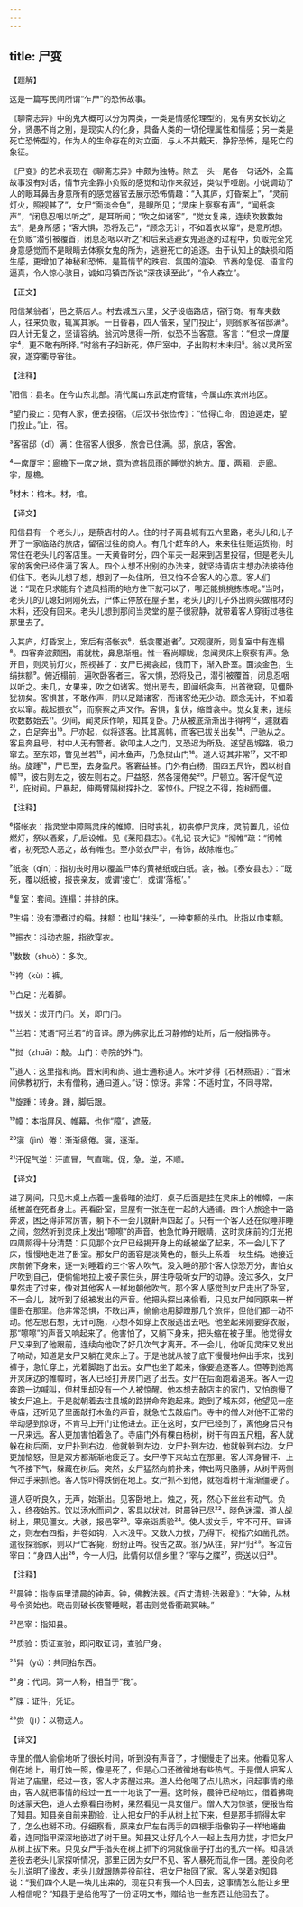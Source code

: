 ```yaml
---
---
---
```

title: 尸变
---




【题解】


这是一篇写民间所谓“乍尸”的恐怖故事。

《聊斋志异》中的鬼大概可以分为两类，一类是情感伦理型的，鬼有男女长幼之分，贤愚不肖之别，是现实人的化身，具备人类的一切伦理属性和情感；另一类是死亡恐怖型的，作为人的生命存在的对立面，与人不共戴天，狰狞恐怖，是死亡的象征。

《尸变》的艺术表现在《聊斋志异》中颇为独特。除去一头一尾各一句话外，全篇故事没有对话，情节完全靠小负贩的感觉和动作来叙述，类似于哑剧。小说调动了人的眼耳鼻舌身意所有的感觉器官去展示恐怖情趣：“入其庐，灯昏案上”，“灵前灯火，照视甚了”，女尸“面淡金色”，是眼所见；“灵床上察察有声”，“闻纸衾声”，“闭息忍咽以听之”，是耳所闻；“吹之如诸客”，“觉女复来，连续吹数数始去”，是身所感；“客大惧，恐将及己”，“顾念无计，不如着衣以窜”，是意所想。在负贩“潜引被覆首，闭息忍咽以听之”和后来逃避女鬼追逐的过程中，负贩完全凭身意感觉而不是眼睛去体察女鬼的所为，逃避死亡的追逐。由于认知上的缺损和陌生感，更增加了神秘和恐怖。是篇情节的跌宕、氛围的渲染、节奏的急促、语言的逼真，令人惊心骇目，诚如冯镇峦所说“深夜读至此”，“令人森立”。

【正文】

阳信某翁者¹，邑之蔡店人。村去城五六里，父子设临路店，宿行商。有车夫数人，往来负贩，辄寓其家。一日昏暮，四人偕来，望门投止²，则翁家客宿邸满³。四人计无复之，坚请容纳。翁沉吟思得一所，似恐不当客意。客言：“但求一席厦宇⁴，更不敢有所择。”时翁有子妇新死，停尸室中，子出购材木未归⁵。翁以灵所室寂，遂穿衢导客往。





【注释】


¹阳信：县名。在今山东北部。清代属山东武定府管辖，今属山东滨州地区。

²望门投止：见有人家，便去投宿。《后汉书·张俭传》：“俭得亡命，困迫遁走，望门投止。”止，宿。

³客宿邸（dǐ）满：住宿客人很多，旅舍已住满。邸，旅店，客舍。

⁴一席厦宇：廊檐下一席之地，意为遮挡风雨的睡觉的地方。厦，两厢，走廊。宇，屋檐。

⁵材木：棺木。材，棺。





【译文】


阳信县有一个老头儿，是蔡店村的人。住的村子离县城有五六里路，老头儿和儿子开了一家临路的旅店，留宿过往的商人。有几个赶车的人，来来往往贩运货物，时常住在老头儿的客店里。一天黄昏时分，四个车夫一起来到店里投宿，但是老头儿家的客舍已经住满了客人。四个人想不出别的办法来，就坚持请店主想办法接待他们住下。老头儿想了想，想到了一处住所，但又怕不合客人的心意。客人们说：“现在只求能有个遮风挡雨的地方住下就可以了，哪还能挑挑拣拣呢。”当时，老头儿的儿媳妇刚刚死去，尸体正停放在屋子里，老头儿的儿子外出购买做棺材的木料，还没有回来。老头儿想到那间当灵堂的屋子很寂静，就带着客人穿街过巷往那里去了。

入其庐，灯昏案上，案后有搭帐衣⁶，纸衾覆逝者⁷。又观寝所，则复室中有连榻⁸。四客奔波颇困，甫就枕，鼻息渐粗。惟一客尚矇眬，忽闻灵床上察察有声。急开目，则灵前灯火，照视甚了：女尸已揭衾起，俄而下，渐入卧室。面淡金色，生绢抹额⁹。俯近榻前，遍吹卧客者三。客大惧，恐将及己，潜引被覆首，闭息忍咽以听之。未几，女果来，吹之如诸客。觉出房去，即闻纸衾声。出首微窥，见僵卧犹初矣。客惧甚，不敢作声，阴以足踏诸客，而诸客绝无少动。顾念无计，不如着衣以窜。裁起振衣¹⁰，而察察之声又作。客惧，复伏，缩首衾中。觉女复来，连续吹数数始去¹¹。少间，闻灵床作响，知其复卧。乃从被底渐渐出手得袴¹²，遽就着之，白足奔出¹³。尸亦起，似将逐客。比其离帏，而客已拔关出矣¹⁴。尸驰从之。客且奔且号，村中人无有警者。欲叩主人之门，又恐迟为所及。遂望邑城路，极力窜去。至东郊，瞥见兰若¹⁵，闻木鱼声，乃急挝山门¹⁶。道人讶其非常¹⁷，又不即纳。旋踵¹⁸，尸已至，去身盈尺。客窘益甚。门外有白杨，围四五尺许，因以树自幛¹⁹，彼右则左之，彼左则右之。尸益怒，然各寖倦矣²⁰。尸顿立。客汗促气逆²¹，庇树间。尸暴起，伸两臂隔树探扑之。客惊仆。尸捉之不得，抱树而僵。





【注释】


⁶搭帐衣：指灵堂中障隔灵床的帷幛。旧时丧礼，初丧停尸灵床，灵前置几，设位燃灯，祭以酒浆，几后设帷。见《莱阳县志》。《礼记·丧大记》“彻帷”疏：“彻帷者，初死恐人恶之，故有帷也。至小敛衣尸毕，有饰，故除帷也。”

⁷纸衾（qīn）：指初丧时用以覆盖尸体的黄裱纸或白纸。衾，被。《泰安县志》：“既死，覆以纸被，报丧亲友，或谓‘接亡’，或谓‘落柩’。”

⁸复室：套间。连榻：并排的床。

⁹生绢：没有漂煮过的绢。抹额：也叫“抹头”，一种束额的头巾。此指以巾束额。

¹⁰振衣：抖动衣服，指欲穿衣。

¹¹数数（shuò）：多次。

¹²袴（kù）：裤。

¹³白足：光着脚。

¹⁴拔关：拔开门闩。关，即门闩。

¹⁵兰若：梵语“阿兰若”的音译。原为佛家比丘习静修的处所，后一般指佛寺。

¹⁶挝（zhuā）：敲。山门：寺院的外门。

¹⁷道人：这里指和尚。晋宋间和尚、道士通称道人。宋叶梦得《石林燕语》：“晋宋间佛教初行，未有僧称，通曰道人。”讶：惊讶。非常：不适时宜，不同寻常。

¹⁸旋踵：转身。踵，脚后跟。

¹⁹幛：本指屏风、帷幕，也作“障”，遮蔽。

²⁰寖（jìn）倦：渐渐疲倦。寖，逐渐。

²¹汗促气逆：汗直冒，气直喘。促，急。逆，不顺。





【译文】


进了房间，只见木桌上点着一盏昏暗的油灯，桌子后面是挂在灵床上的帷幛，一床纸被盖在死者身上。再看卧室，里屋有一张连在一起的大通铺。四个人旅途中一路奔波，困乏得非常厉害，躺下不一会儿就鼾声四起了。只有一个客人还在似睡非睡之间，忽然听到灵床上发出“嚓嚓”的声音。他急忙睁开眼睛，这时灵床前的灯光把四周照得十分清楚：只见那个女尸已经揭开身上的纸被坐了起来，不一会儿下了床，慢慢地走进了卧室。那女尸的面容是淡黄色的，额头上系着一块生绢。她接近床前俯下身来，逐一对睡着的三个客人吹气。没入睡的那个客人惊恐万分，害怕女尸吹到自己，便偷偷地拉上被子蒙住头，屏住呼吸听女尸的动静。没过多久，女尸果然走了过来，像对其他客人一样地朝他吹气。那个客人感觉到女尸走出了卧室，不一会儿，就听到了纸被发出的声音。他把头探出来偷看，只见女尸如同原来一样僵卧在那里。他非常恐惧，不敢出声，偷偷地用脚蹬那几个旅伴，但他们都一动不动。他左思右想，无计可施，心想不如穿上衣服逃出去吧。他坐起来刚要穿衣服，那“嚓嚓”的声音又响起来了。他害怕了，又躺下身来，把头缩在被子里。他觉得女尸又来到了他跟前，连续向他吹了好几次气才离开。不一会儿，他听见灵床又发出了响动，知道是女尸又躺在灵床上了。于是他就从被子底下慢慢地伸出手来，找到裤子，急忙穿上，光着脚跑了出去。女尸也坐了起来，像要追逐客人。但等到她离开灵床边的帷幛时，客人已经打开房门逃了出去。女尸在后面跑着追来。客人一边奔跑一边喊叫，但村里却没有一个人被惊醒。他本想去敲店主的家门，又怕跑慢了被女尸追上。于是就朝着去往县城的路拼命奔跑起来。跑到了城东郊，他望见一座寺庙，还听见了里面敲打木鱼的声音，就急忙去敲庙门。寺中的僧人对他不正常的举动感到惊讶，不肯马上开门让他进去。正在这时，女尸已经到了，离他身后只有一尺来远。客人更加害怕着急了。寺庙门外有棵白杨树，树干有四五尺粗，客人就躲在树后面，女尸扑到右边，他就躲到左边，女尸扑到左边，他就躲到右边。女尸更加恼怒，但是双方都渐渐地疲乏了。女尸停下来站立在那里。客人浑身冒汗、上气不接下气，躲藏在树后。突然，女尸猛然向前扑来，伸出两只胳膊，从树干两侧伸过手来抓他。客人惊吓得跌倒在地上。女尸抓不到他，就抱着树干渐渐僵硬了。

道人窃听良久，无声，始渐出。见客卧地上。烛之，死，然心下丝丝有动气。负入，终夜始苏。饮以汤水而问之，客具以状对。时晨钟已尽²²，晓色迷濛，道人觇树上，果见僵女。大骇，报邑宰²³。宰亲诣质验²⁴。使人拔女手，牢不可开。审谛之，则左右四指，并卷如钩，入木没甲。又数人力拔，乃得下。视指穴如凿孔然。遣役探翁家，则以尸亡客毙，纷纷正哗。役告之故。翁乃从往，舁尸归²⁵。客泣告宰曰：“身四人出²⁶，今一人归，此情何以信乡里？”宰与之牒²⁷，赍送以归²⁸。





【注释】


²²晨钟：指寺庙里清晨的钟声。钟，佛教法器。《百丈清规·法器章》：“大钟，丛林号令资始也。晓击则破长夜警睡眠，暮击则觉昏衢疏冥昧。”

²³邑宰：指知县。

²⁴质验：质证查验，即问取证词，查验尸身。

²⁵舁（yú）：共同抬东西。

²⁶身：代词。第一人称，相当于“我”。

²⁷牒：证件，凭证。

²⁸赍（jī）：以物送人。





【译文】


寺里的僧人偷偷地听了很长时间，听到没有声音了，才慢慢走了出来。他看见客人倒在地上，用灯烛一照，像是死了，但是心口还微微地有些热气。于是僧人把客人背进了庙里，经过一夜，客人才苏醒过来。道人给他喝了点儿热水，问起事情的缘由，客人就把事情的经过一五一十地说了一遍。这时候，晨钟已经响过，借着拂晓的迷蒙天色，道人去察看白杨树，果然看见一具女僵尸。僧人大为惊骇，便报告给了知县。知县亲自前来勘验，让人把女尸的手从树上拉下来，但是那手抓得太牢了，怎么也掰不动。仔细察看，原来女尸左右两手的四根手指像钩子一样地蜷曲着，连同指甲深深地嵌进了树干里。知县又让好几个人一起上去用力拔，才把女尸从树上拔下来。只见女尸手指头在树上抓下的洞就像凿子打出的孔穴一样。知县派差役去老头儿家探听情况，那里正因为女尸不见、客人暴死而乱作一团。差役向老头儿说明了缘故，老头儿就跟随差役前往，把女尸抬回了家。客人哭着对知县说：“我们四个人是一块儿出来的，现在只有我一个人回去，这事情怎么能让乡里人相信呢？”知县于是给他写了一份证明文书，赠给他一些东西让他回去了。